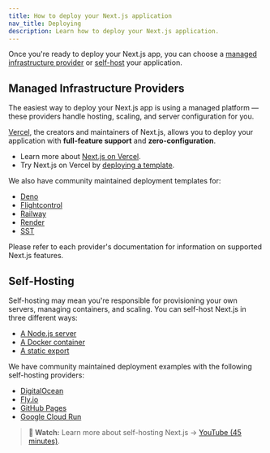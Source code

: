 ```yaml
---
title: How to deploy your Next.js application
nav_title: Deploying
description: Learn how to deploy your Next.js application.
---
```


Once you're ready to deploy your Next.js app, you can choose a [managed infrastructure provider](#managed-infrastructure-providers) or [self-host](#self-hosting) your application.

## Managed Infrastructure Providers

The easiest way to deploy your Next.js app is using a managed platform — these providers handle hosting, scaling, and server configuration for you.

[Vercel](https://vercel.com/docs/frameworks/nextjs?utm_source=next-site&utm_medium=docs&utm_campaign=next-website), the creators and maintainers of Next.js, allows you to deploy your application with **full-feature support** and **zero-configuration**.

- Learn more about [Next.js on Vercel](https://vercel.com/docs/frameworks/nextjs?utm_source=next-site&utm_medium=docs&utm_campaign=next-website).
- Try Next.js on Vercel by [deploying a template](https://vercel.com/templates/next.js?utm_source=next-site&utm_medium=docs&utm_campaign=next-website).

We also have community maintained deployment templates for:

- [Deno](https://github.com/nextjs/deploy-deno)
- [Flightcontrol](https://github.com/nextjs/deploy-flightcontrol)
- [Railway](https://github.com/nextjs/deploy-railway)
- [Render](https://github.com/nextjs/deploy-render)
- [SST](https://github.com/nextjs/deploy-sst)

Please refer to each provider's documentation for information on supported Next.js features.

## Self-Hosting

Self-hosting may mean you're responsible for provisioning your own servers, managing containers, and scaling. You can self-host Next.js in three different ways:

- [A Node.js server](/docs/app/building-your-application/deploying#nodejs-server)
- [A Docker container](/docs/app/building-your-application/deploying#docker-image)
- [A static export](/docs/app/building-your-application/deploying#static-html-export)

We have community maintained deployment examples with the following self-hosting providers:

- [DigitalOcean](https://github.com/nextjs/deploy-digitalocean)
- [Fly.io](https://github.com/nextjs/deploy-fly)
- [GitHub Pages](https://github.com/nextjs/deploy-github-pages)
- [Google Cloud Run](https://github.com/nextjs/deploy-google-cloud-run)

> **🎥 Watch:** Learn more about self-hosting Next.js → [YouTube (45 minutes)](https://www.youtube.com/watch?v=sIVL4JMqRfc).

